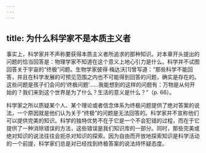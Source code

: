 ```yaml
---
---
---
```

title: 为什么科学家不是本质主义者
---




事实上，科学家并不声称要获得本质主义者所追求的那种知识。对本章开头提出的问题的恰当回答是：物理学家不知道在这个意义上地心引力是什么。科学并不试图回答关于宇宙的“终极”问题。生物学家彼得·梅达沃[1]曾写道：“那些科学不能回答，并且在科学发展的可预见范围之内也不可能得到回答的问题，确实是存在的。这些问题是孩子们会问的‘终极问题’……我能想到的这样的问题有：万物是从何开始的？我们来到这个世界是为了什么？生活的意义是什么？”（p. 66）。

科学家之所以质疑某个人、某个理论或者信念体系为终极问题提供了绝对答案的说法，一个原因就是他们认为关于“终极”的问题是无法回答的。科学家并不宣称他们可以提供完美的知识。科学的独特优势不在于它是一个不会犯错的过程，而在于它提供了一种消除错误的方法，这些错误是我们知识库的一部分。同时，那些完美或绝对知识的说法往往会扼杀对知识的探索。因为自由而开放地探索知识是科学活动的一个前提，科学家们总是对已经找到终极答案的说法持怀疑态度。